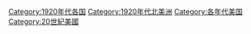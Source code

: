 [[Category:1920年代各国|Category:1920年代各国]]
[[Category:1920年代北美洲|Category:1920年代北美洲]]
[[Category:各年代美国|Category:各年代美国]]
[[Category:20世紀美國|Category:20世紀美國]]